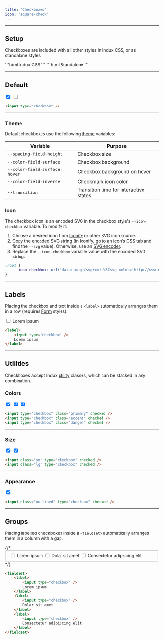 ```yaml
---
title: "Checkboxes"
icon: "square-check"
---
```


---

## Setup

Checkboxes are included with all other styles in Indux CSS, or as standalone styles.

<CodeGroup>
```html Indux CSS
<head>
    <link rel="stylesheet" href="https://cdn.jsdelivr.net/npm/indux/dist/indux.css" />
</head>
```
```html Standalone
<head>
    <link rel="stylesheet" href="https://cdn.jsdelivr.net/npm/indux/dist/indux.theme.css" />
    <link rel="stylesheet" href="https://cdn.jsdelivr.net/npm/indux/dist/indux.checkbox.css" />
</head>
```
</CodeGroup>

---

## Default

<Frame>
    <input type="checkbox" checked />
    <input type="checkbox" />
</Frame>

```html
<input type="checkbox" />
```

---

### Theme

Default checkboxes use the following [theme](/styles/theme) variables:

| Variable | Purpose |
|----------|---------|
| `--spacing-field-height` | Checkbox size |
| `--color-field-surface` | Checkbox background |
| `--color-field-surface-hover` | Checkbox background on hover |
| `--color-field-inverse` | Checkmark icon color |
| `--transition` | Transition time for interactive states |

### Icon

The checkbox icon is an encoded SVG in the checkbox style's `--icon-checkbox` variable. To modify it:
1. Choose a desired icon from [Iconify](https://icon-sets.iconify.design/) or other SVG icon source.
2. Copy the encoded SVG string (in Iconify, go to an icon's CSS tab and find the `--svg` value). Otherwise, use an [SVG encoder](https://yoksel.github.io/url-encoder/).
3. Replace the `--icon-checkbox` variable value with the encoded SVG string.

```CSS Checkbox Styles
:root {
    --icon-checkbox: url("data:image/svg+xml,%3Csvg xmlns='http://www.w3.org/2000/svg' viewBox='0 0 20 20'%3E%3Cpath fill='currentColor' d='m0 11l2-2l5 5L18 3l2 2L7 18z'/%3E%3C/svg%3E")
}
```

---

## Labels

Placing the checkbox and text inside a `<label>` automatically arranges them in a row (requires [Form](/elements/forms/forms) styles).

<Frame>
    <label>
        <input type="checkbox" />
        Lorem ipsum
    </label>
</Frame>

```html
<label>
    <input type="checkbox" />
    Lorem ipsum
</label>
```

---

## Utilities

Checkboxes accept Indux [utility](/styles/utilities) classes, which can be stacked in any combination.

### Colors

<Frame>
    <input type="checkbox" class="primary" checked />
    <input type="checkbox" class="accent" checked />
    <input type="checkbox" class="danger" checked />
</Frame>

```html
<input type="checkbox" class="primary" checked />
<input type="checkbox" class="accent" checked />
<input type="checkbox" class="danger" checked />
```

---

### Size

<Frame>
    <input class="sm" type="checkbox" checked />
    <input class="lg" type="checkbox" checked />
</Frame>

```html
<input class="sm" type="checkbox" checked />
<input class="lg" type="checkbox" checked />
```

---

### Appearance

<Frame>
    <input class="outlined" type="checkbox" checked />
</Frame>

```html
<input class="outlined" type="checkbox" checked />
```

---

## Groups

Placing labelled checkboxes inside a `<fieldset>` automatically arranges them in a column with a gap.

<Frame>
    {/* <fieldset>
        <label>
            <input type="checkbox" />
            Lorem ipsum
        </label>
        <label>
            <input type="checkbox" />
            Dolar sit amet
        </label>
        <label>
            <input type="checkbox" />
            Consectetur adipiscing elit
        </label>
    </fieldset> */}
</Frame>

```html
<fieldset>
    <label>
        <input type="checkbox" />
        Lorem ipsum
    </label>
    <label>
        <input type="checkbox" />
        Dolar sit amet
    </label>
    <label>
        <input type="checkbox" />
        Consectetur adipiscing elit
    </label>
</fieldset>
```